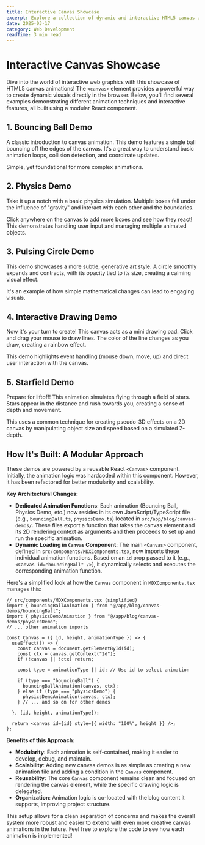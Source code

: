 ```yaml
---
title: Interactive Canvas Showcase
excerpt: Explore a collection of dynamic and interactive HTML5 canvas animations, from physics simulations to generative art.
date: 2025-03-17
category: Web Development
readTime: 3 min read
---
```


# Interactive Canvas Showcase

Dive into the world of interactive web graphics with this showcase of HTML5 canvas animations! The `<canvas>` element provides a powerful way to create dynamic visuals directly in the browser. Below, you'll find several examples demonstrating different animation techniques and interactive features, all built using a modular React component.

## 1. Bouncing Ball Demo

A classic introduction to canvas animation. This demo features a single ball bouncing off the edges of the canvas. It's a great way to understand basic animation loops, collision detection, and coordinate updates.

<Canvas id="bouncingBall" height="200px" />

Simple, yet foundational for more complex animations.

## 2. Physics Demo

Take it up a notch with a basic physics simulation. Multiple boxes fall under the influence of "gravity" and interact with each other and the boundaries.

<Canvas id="physicsDemo" height="300px" />

Click anywhere on the canvas to add more boxes and see how they react! This demonstrates handling user input and managing multiple animated objects.

## 3. Pulsing Circle Demo

This demo showcases a more subtle, generative art style. A circle smoothly expands and contracts, with its opacity tied to its size, creating a calming visual effect.

<Canvas id="pulsingCircle" height="150px" />

It's an example of how simple mathematical changes can lead to engaging visuals.

## 4. Interactive Drawing Demo

Now it's your turn to create! This canvas acts as a mini drawing pad. Click and drag your mouse to draw lines. The color of the line changes as you draw, creating a rainbow effect.

<Canvas id="interactiveDrawing" height="300px" />

This demo highlights event handling (mouse down, move, up) and direct user interaction with the canvas.

## 5. Starfield Demo

Prepare for liftoff! This animation simulates flying through a field of stars. Stars appear in the distance and rush towards you, creating a sense of depth and movement.

<Canvas id="starfield" height="300px" />

This uses a common technique for creating pseudo-3D effects on a 2D canvas by manipulating object size and speed based on a simulated Z-depth.

## How It's Built: A Modular Approach

These demos are powered by a reusable React `<Canvas>` component. Initially, the animation logic was hardcoded within this component. However, it has been refactored for better modularity and scalability.

**Key Architectural Changes:**

*   **Dedicated Animation Functions**: Each animation (Bouncing Ball, Physics Demo, etc.) now resides in its own JavaScript/TypeScript file (e.g., `bouncingBall.ts`, `physicsDemo.ts`) located in `src/app/blog/canvas-demos/`. These files export a function that takes the canvas element and its 2D rendering context as arguments and then proceeds to set up and run the specific animation.
*   **Dynamic Loading in `Canvas` Component**: The main `<Canvas>` component, defined in `src/components/MDXComponents.tsx`, now imports these individual animation functions. Based on an `id` prop passed to it (e.g., `<Canvas id="bouncingBall" />`), it dynamically selects and executes the corresponding animation function.

Here's a simplified look at how the `Canvas` component in `MDXComponents.tsx` manages this:

```tsx
// src/components/MDXComponents.tsx (simplified)
import { bouncingBallAnimation } from "@/app/blog/canvas-demos/bouncingBall";
import { physicsDemoAnimation } from "@/app/blog/canvas-demos/physicsDemo";
// ... other animation imports

const Canvas = ({ id, height, animationType }) => {
  useEffect(() => {
    const canvas = document.getElementById(id);
    const ctx = canvas.getContext("2d");
    if (!canvas || !ctx) return;

    const type = animationType || id; // Use id to select animation

    if (type === "bouncingBall") {
      bouncingBallAnimation(canvas, ctx);
    } else if (type === "physicsDemo") {
      physicsDemoAnimation(canvas, ctx);
    } // ... and so on for other demos
    
  }, [id, height, animationType]);

  return <canvas id={id} style={{ width: "100%", height }} />;
};
```

**Benefits of this Approach:**

*   **Modularity**: Each animation is self-contained, making it easier to develop, debug, and maintain.
*   **Scalability**: Adding new canvas demos is as simple as creating a new animation file and adding a condition in the `Canvas` component.
*   **Reusability**: The core `Canvas` component remains clean and focused on rendering the canvas element, while the specific drawing logic is delegated.
*   **Organization**: Animation logic is co-located with the blog content it supports, improving project structure.

This setup allows for a clean separation of concerns and makes the overall system more robust and easier to extend with even more creative canvas animations in the future. Feel free to explore the code to see how each animation is implemented!
